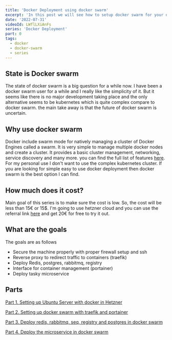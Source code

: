 ```yaml
---
title: 'Docker Deployment using docker swarm'
excerpt: 'In this post we will see how to setup docker swarm for your development environment.'
date: '2022-07-31'
videoId: LWflLXiAnFs
series: 'Docker Deployment'
part: 0
tags:
  - docker
  - docker-swarm
  - series
---
```


<YoutubeVideo videoId={props.videoId} />

<TOCInline toc={props.toc} asDisclosure />

## State is Docker swarm

The state of docker swarm is a big question for a while now. I have been a docker swarm user for a while and I really like the simplicity of it. But it seems like there is no major development taking place and the only alternative seems to be kubernetes which is quite complex compare to docker swarm. the main take away is that the future of docker swarm is uncertain.

## Why use docker swarm

Docker include swarm mode for natively managing a cluster of Docker Engines called a swarm. It is very simple to manage multiple docker nodes and create a cluster. It provides a basic cluster management, networking, service discovery and many more. you can find the full list of features [here](https://docs.docker.com/engine/swarm/#feature-highlights). For my personal use I don't want to use the complex kubernetes cluster. If you are looking for simple easy to use docker deployment then docker swarm is the best option I can find.

## How much does it cost?

Main goal of this series is to make sure the cost is low. So, the cost will be less than 15€ or 15$. I'm going to use hetzner cloud and you can use the referral link [here](https://hetzner.cloud/?ref=ENhA4rCZ5JUM) and get 20€ for free to try it out.

## What are the goals

The goals are as follows

- Secure the machine properly with proper firewall setup and ssh
- Reverse proxy to redirect traffic to containers (traefik)
- Deploy Redis, postgres, rabbitmq, registry
- Interface for container management (portainer)
- Deploy tasky microservice

## Parts

[Part 1. Setting up Ubuntu Server with docker in Hetzner](/posts/part-1-setup-docker-with-ubuntu-server-in-hetzner)

[Part 2. Setting up docker swarm with traefik and portainer](/posts/part-2-setup-docker-swarm-with-traefik-and-portainer)

[Part 3. Deploy redis, rabbitmq, seq, registry and postgres in docker swarm](/posts/part-3-deploy-registry-redis-rabitmq-postgresql-in-docker)

[Part 4. Deploy the microservice in docker swarm](/posts/part-4-prepare-and-deploy-microservice-in-docker)
